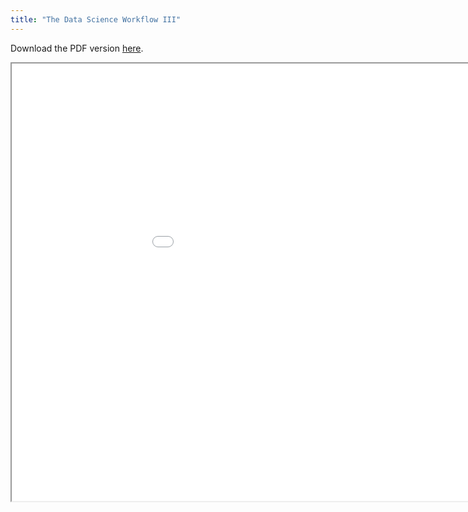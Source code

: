 ```yaml
---
title: "The Data Science Workflow III"
---
```


Download the PDF version [here](https://github.com/jamon-R/cfpu-ds-da/blob/master/pdfs/05_The_Data_Science_Workflow_III.pdf).

```{=html}

<iframe width="1050" height="700" src="slides/05_The_Data_Science_Workflow_III.html" class="slide-deck"></iframe>

```

